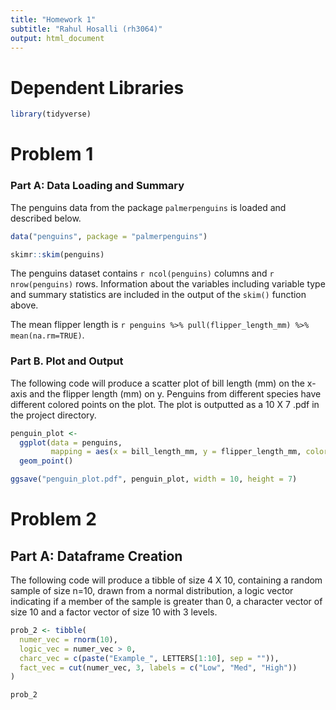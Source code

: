 ```yaml
---
title: "Homework 1"
subtitle: "Rahul Hosalli (rh3064)"
output: html_document
---
```


# Dependent Libraries

```r
library(tidyverse)
```

# Problem 1

### Part A: Data Loading and Summary

The penguins data from the package `palmerpenguins` is loaded and described below.

```r
data("penguins", package = "palmerpenguins")

skimr::skim(penguins)
```

The penguins dataset contains `r ncol(penguins)` columns and `r nrow(penguins)` rows. Information about the variables including variable type and summary statistics are included in the output of the `skim()` function above.

The mean flipper length is `r penguins %>% pull(flipper_length_mm) %>% mean(na.rm=TRUE)`.

### Part B. Plot and Output

The following code will produce a scatter plot of bill length (mm) on the x-axis and the flipper length (mm) on y. Penguins from different species have different colored points on the plot. The plot is outputted as a 10 X 7 .pdf in the project directory.

```r
penguin_plot <- 
  ggplot(data = penguins, 
         mapping = aes(x = bill_length_mm, y = flipper_length_mm, color = species)) +
  geom_point()

ggsave("penguin_plot.pdf", penguin_plot, width = 10, height = 7)
```

# Problem 2

## Part A: Dataframe Creation

The following code will produce a tibble of size 4 X 10, containing a random sample of size n=10, drawn from a normal distribution, a logic vector indicating if a member of the sample is greater than 0, a character vector of size 10 and a factor vector of size 10 with 3 levels.

```r

prob_2 <- tibble(
  numer_vec = rnorm(10),
  logic_vec = numer_vec > 0,
  charc_vec = c(paste("Example_", LETTERS[1:10], sep = "")),
  fact_vec = cut(numer_vec, 3, labels = c("Low", "Med", "High"))
)

prob_2
```
